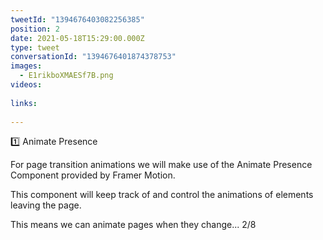 ```yaml
---
tweetId: "1394676403082256385"
position: 2
date: 2021-05-18T15:29:00.000Z
type: tweet
conversationId: "1394676401874378753"
images:
  - E1rikboXMAESf7B.png
videos:
  
links:
  
---
```

1️⃣ Animate Presence

For page transition animations we will make use of the Animate Presence Component provided by Framer Motion.

This component will keep track of and control the animations of elements leaving the page. 

This means we can animate pages when they change... 2/8 
